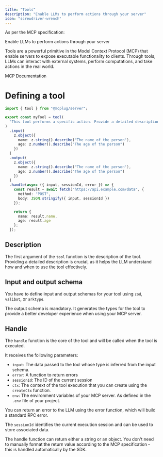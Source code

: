 ```yaml
---
title: "Tools"
description: "Enable LLMs to perform actions through your server"
icon: "screwdriver-wrench"
---
```


As per the MCP specification:

<Info>

Enable LLMs to perform actions through your server

Tools are a powerful primitive in the Model Context Protocol (MCP) that enable servers to expose executable functionality to clients. Through tools, LLMs can interact with external systems, perform computations, and take actions in the real world.

</Info>

<Card horizontal title="Learn more about tools" href="https://modelcontextprotocol.io/docs/concepts/tools" icon="link">
  <p>MCP Documentation</p>
</Card>

# Defining a tool

```ts
import { tool } from "@mcplug/server";

export const myTool = tool(
  "This tool performs a specific action. Provide a detailed description here to help the LLM understand how and when to use this tool effectively."
)
  .input(
    z.object({
      name: z.string().describe("The name of the person"),
      age: z.number().describe("The age of the person")
    })
  )
  .output(
    z.object({
      name: z.string().describe("The name of the person"),
      age: z.number().describe("The age of the person")
    })
  )
  .handle(async ({ input, sessionId, error }) => {
    const result = await fetch("https://api.example.com/data", {
      method: "POST",
      body: JSON.stringify({ input, sessionId })
    });

    return {
      name: result.name,
      age: result.age
    };
  });
```

## Description

The first argument of the `tool` function is the description of the tool. Providing a detailed description is crucial, as it helps the LLM understand how and when to use the tool effectively.

## Input and output schema

You have to define input and output schemas for your tool using `zod`, `valibot`, or `arktype`.

<Info>
  The output schema is mandatory. It generates the types for the tool to provide a better developer experience when
  using your MCP server.
</Info>

## Handle

The `handle` function is the core of the tool and will be called when the tool is executed.

It receives the following parameters:

- `input`: The data passed to the tool whose type is inferred from the input schema.
- `error`: A function to return errors
- `sessionId`: The ID of the current session
- `ctx`: The context of the tool execution that you can create using the `createCtx` function.
- `env`: The environment variables of your MCP server. As defined in the `.env` file of your project.

You can return an error to the LLM using the error function, which will build a standard RPC error.

The `sessionId` identifies the current execution session and can be used to store associated data.

<Note>
  The handle function can return either a string or an object. You don't need to manually format the return value
  according to the MCP specification - this is handled automatically by the SDK.
</Note>
